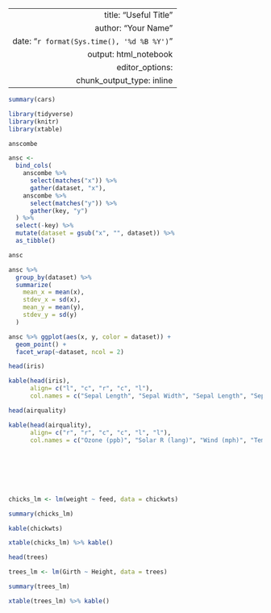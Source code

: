  ---
  title: "Useful Title"
  author: "Your Name"
  date: "`r format(Sys.time(), '%d %B %Y')`"
  output: html_notebook
  editor_options: 
    chunk_output_type: inline
  ---



```r
summary(cars)
```


```r
library(tidyverse)
library(knitr)
library(xtable)
```

```r
anscombe
```

```r
ansc <-
  bind_cols(
    anscombe %>% 
      select(matches("x")) %>% 
      gather(dataset, "x"),
    anscombe %>% 
      select(matches("y")) %>% 
      gather(key, "y")
  ) %>%
  select(-key) %>% 
  mutate(dataset = gsub("x", "", dataset)) %>%  
  as_tibble()
```

```r
ansc
```

```r
ansc %>%
  group_by(dataset) %>%
  summarize(
    mean_x = mean(x),
    stdev_x = sd(x), 
    mean_y = mean(y),
    stdev_y = sd(y)
  ) 
```

```r
ansc %>% ggplot(aes(x, y, color = dataset)) + 
  geom_point() +
  facet_wrap(~dataset, ncol = 2)
```

```r
head(iris)
```

```r
kable(head(iris), 
      align= c("l", "c", "r", "c", "l"),
      col.names = c("Sepal Length", "Sepal Width", "Sepal Length", "Sepal Width", "Species"))
```

```r
head(airquality)
```

```r
kable(head(airquality),
      align= c("r", "r", "c", "c", "l", "l"),
      col.names = c("Ozone (ppb)", "Solar R (lang)", "Wind (mph)", "Temp (°F)", "Month", "Day"))

    
    
    
    
    

```

```r
chicks_lm <- lm(weight ~ feed, data = chickwts)

summary(chicks_lm)
```

```r
kable(chickwts)
```

```r
xtable(chicks_lm) %>% kable()
```
```r
head(trees)
```

```r
trees_lm <- lm(Girth ~ Height, data = trees)

summary(trees_lm)
```

```r
xtable(trees_lm) %>% kable()
```

